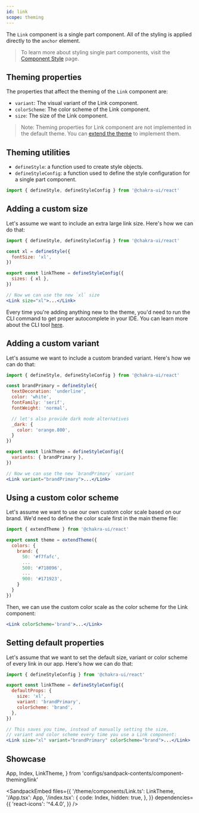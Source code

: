```yaml
---
id: link
scope: theming
---
```


The `Link` component is a single part component. All of the styling is applied
directly to the `anchor` element.

> To learn more about styling single part components, visit the
> [Component Style](/docs/styled-system/component-style#styling-single-part-components)
> page.

## Theming properties

The properties that affect the theming of the `Link` component are:

- `variant`: The visual variant of the Link component.
- `colorScheme`: The color scheme of the Link component.
- `size`: The size of the Link component.

> Note: Theming properties for Link component are not implemented in the default
> theme. You can
> [extend the theme](/docs/styled-system/customize-theme#customizing-component-styles)
> to implement them.

## Theming utilities

- `defineStyle`: a function used to create style objects.
- `defineStyleConfig`: a function used to define the style configuration for a
  single part component.

```jsx live=false
import { defineStyle, defineStyleConfig } from '@chakra-ui/react'
```

## Adding a custom size

Let's assume we want to include an extra large link size. Here's how we can do
that:

```jsx live=false
import { defineStyle, defineStyleConfig } from '@chakra-ui/react'

const xl = defineStyle({
  fontSize: 'xl',
})

export const linkTheme = defineStyleConfig({
  sizes: { xl },
})

// Now we can use the new `xl` size
<Link size="xl">...</Link>
```

Every time you're adding anything new to the theme, you'd need to run the CLI
command to get proper autocomplete in your IDE. You can learn more about the CLI
tool [here](/docs/styled-system/cli).

## Adding a custom variant

Let's assume we want to include a custom branded variant. Here's how we can do
that:

```jsx live=false
import { defineStyle, defineStyleConfig } from '@chakra-ui/react'

const brandPrimary = defineStyle({
  textDecoration: 'underline',
  color: 'white',
  fontFamily: 'serif',
  fontWeight: 'normal',

  // let's also provide dark mode alternatives
  _dark: {
    color: 'orange.800',
  }
})

export const linkTheme = defineStyleConfig({
  variants: { brandPrimary },
})

// Now we can use the new `brandPrimary` variant
<Link variant="brandPrimary">...</Link>
```

## Using a custom color scheme

Let's assume we want to use our own custom color scale based on our brand. We'd
need to define the color scale first in the main theme file:

```jsx live=false
import { extendTheme } from '@chakra-ui/react'

export const theme = extendTheme({
  colors: {
    brand: {
      50: '#f7fafc',
      ...
      500: '#718096',
      ...
      900: '#171923',
    }
  }
})
```

Then, we can use the custom color scale as the color scheme for the Link
component:

```jsx live=false
<Link colorScheme='brand'>...</Link>
```

## Setting default properties

Let's assume that we want to set the default size, variant or color scheme of
every link in our app. Here's how we can do that:

```jsx live=false
import { defineStyleConfig } from '@chakra-ui/react'

export const linkTheme = defineStyleConfig({
  defaultProps: {
    size: 'xl',
    variant: 'brandPrimary',
    colorScheme: 'brand',
  },
})

// This saves you time, instead of manually setting the size,
// variant and color scheme every time you use a Link component:
<Link size="xl" variant="brandPrimary" colorScheme="brand">...</Link>
```

## Showcase

  App,
  Index,
  LinkTheme,
} from 'configs/sandpack-contents/component-theming/link'

<SandpackEmbed
  files={{
    '/theme/components/Link.ts': LinkTheme,
    '/App.tsx': App,
    '/index.tsx': {
      code: Index,
      hidden: true,
    },
  }}
  dependencies={{
    'react-icons': '^4.4.0',
  }}
/>
